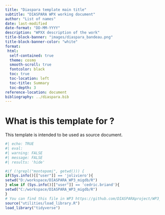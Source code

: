 ```yaml
---
title: "Diaspara template main title"
subtitle: "DIASPARA WPX working document"
author: "List of names"
date: last-modified
date-format: "DD-MM-YYYY"
description: "WPXX description of the work"
title-block-banner: "images/diaspara_bandeau.png"
title-block-banner-color: "white"
format:
 html:
  self-contained: true
  theme: cosmo
  smooth-scroll: true
  fontcolor: black
  toc: true
  toc-location: left
  toc-title: Summary
  toc-depth: 3
reference-location: document
bibliography: ../diaspara.bib
---
```


# What is this template for ?

This template is intended to be used as source document.

```r
#| echo: TRUE
#| eval:
#| warning: FALSE
#| message: FALSE
#| results: 'hide'

#if (!grepl("montepomi", getwd())) {
if(Sys.info()[["user"]] == 'joliviero'){
setwd("D:/workspace/DIASPARA_WP3_migdb/R")
} else if (Sys.info()[["user"]] == 'cedric.briand'){
setwd("C:/workspace/DIASPARA_WP3_migdb/R")
}
# You can find this file in WP3 https://github.com/DIASPARAproject/WP3_migdb/tree/main/R
source("utilities/load_library.R")
load_library("tidyverse")
```